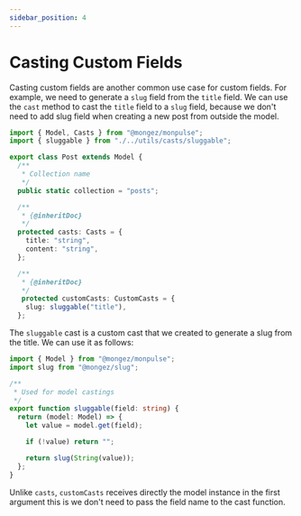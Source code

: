 ```yaml
---
sidebar_position: 4
---
```


# Casting Custom Fields

Casting custom fields are another common use case for custom fields. For example, we need to generate a `slug` field from the `title` field. We can use the `cast` method to cast the `title` field to a `slug` field, because we don't need to add slug field when creating a new post from outside the model.

```ts title="src/models/post.ts"
import { Model, Casts } from "@mongez/monpulse";
import { sluggable } from "./../utils/casts/sluggable";

export class Post extends Model {
  /**
   * Collection name
   */
  public static collection = "posts";

  /**
   * {@inheritDoc}
   */
  protected casts: Casts = {
    title: "string",
    content: "string",    
  };

  /**
   * {@inheritDoc}
   */
   protected customCasts: CustomCasts = {
    slug: sluggable("title"),
  };
```

The `sluggable` cast is a custom cast that we created to generate a slug from the title. We can use it as follows:

```ts title="src/utils/casts/sluggable.ts"
import { Model } from "@mongez/monpulse";
import slug from "@mongez/slug";

/**
 * Used for model castings
 */
export function sluggable(field: string) {
  return (model: Model) => {
    let value = model.get(field);

    if (!value) return "";

    return slug(String(value));
  };
}
```

Unlike `casts`, `customCasts` receives directly the model instance in the first argument this is we don't need to pass the field name to the cast function.